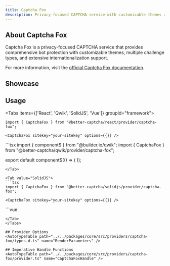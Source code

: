 ```yaml
---
title: Captcha Fox
description: Privacy-focused CAPTCHA service with customizable themes and multiple challenge types
---
```



## About Captcha Fox

Captcha Fox is a privacy-focused CAPTCHA service that provides comprehensive bot protection with customizable themes, multiple challenge types, and extensive internationalization support.

For more information, visit the [official Captcha Fox documentation](https://docs.captchafox.com/).

## Showcase
<CaptchaFoxPlayground />

## Usage

<Tabs items={['React', 'Qwik', 'SolidJS', 'Vue']} groupId="framework">
  <Tab value="React">
  ```tsx
  import { CaptchaFox } from "@better-captcha/react/provider/captcha-fox";

  <CaptchaFox sitekey="your-sitekey" options={{}} />
  ```
  </Tab>
  
  <Tab value="Qwik">
  ```tsx
  import { component$ } from "@builder.io/qwik";
  import { CaptchaFox } from "@better-captcha/qwik/provider/captcha-fox";

  export default component$(() => (
    <CaptchaFox sitekey="your-sitekey" options={{}} />
  ));
  ```
  </Tab>
  
  <Tab value="SolidJS">
  ```tsx
  import { CaptchaFox } from "@better-captcha/solidjs/provider/captcha-fox";

  <CaptchaFox sitekey="your-sitekey" options={{}} />
  ```
  </Tab>

  <Tab value="Vue">
  ```vue
  <template>
    <CaptchaFox
      sitekey="your-sitekey"
      :options="{ lang: 'en' }"
    />
  </template>

  <script setup lang="ts">
  import { CaptchaFox } from "@better-captcha/vue/provider/captcha-fox";
  </script>
  ```
  </Tab>
</Tabs>

## Provider Options
<AutoTypeTable path="../../packages/core/src/providers/captcha-fox/types.d.ts" name="RenderParameters" />

## Imperative Handle Functions
<AutoTypeTable path="../../packages/core/src/providers/captcha-fox/provider.ts" name="CaptchaFoxHandle" />
